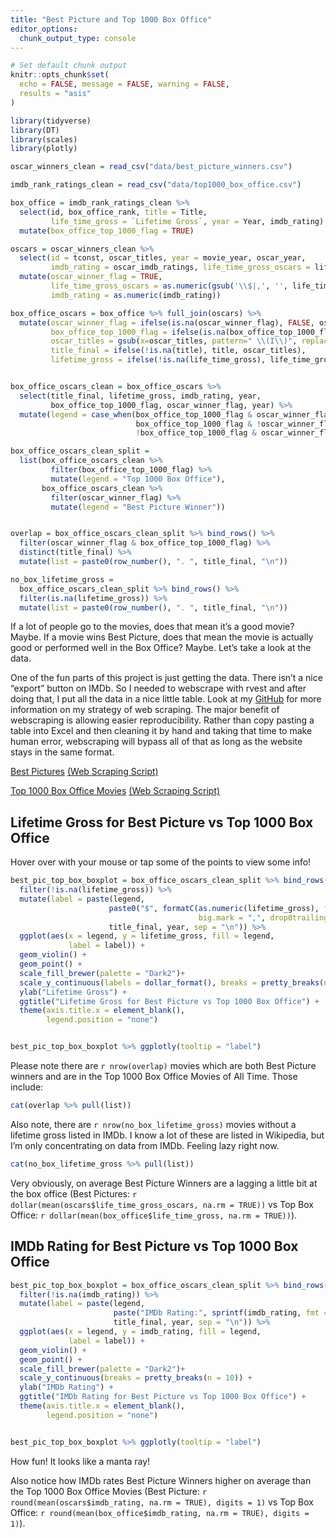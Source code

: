 ```yaml
---
title: "Best Picture and Top 1000 Box Office"
editor_options: 
  chunk_output_type: console
---
```


```r
# Set default chunk output
knitr::opts_chunk$set(
  echo = FALSE, message = FALSE, warning = FALSE,
  results = "asis"
)
```

```r
library(tidyverse)
library(DT)
library(scales)
library(plotly)
```



```r
oscar_winners_clean = read_csv("data/best_picture_winners.csv")

imdb_rank_ratings_clean = read_csv("data/top1000_box_office.csv")
```

```r
box_office = imdb_rank_ratings_clean %>%
  select(id, box_office_rank, title = Title,
         life_time_gross = `Lifetime Gross`, year = Year, imdb_rating) %>% 
  mutate(box_office_top_1000_flag = TRUE)

oscars = oscar_winners_clean %>%
  select(id = tconst, oscar_titles, year = movie_year, oscar_year,
         imdb_rating = oscar_imdb_ratings, life_time_gross_oscars = life_time_gross) %>% 
  mutate(oscar_winner_flag = TRUE,
         life_time_gross_oscars = as.numeric(gsub('\\$|,', '', life_time_gross_oscars)),
         imdb_rating = as.numeric(imdb_rating))

box_office_oscars = box_office %>% full_join(oscars) %>% 
  mutate(oscar_winner_flag = ifelse(is.na(oscar_winner_flag), FALSE, oscar_winner_flag),
         box_office_top_1000_flag = ifelse(is.na(box_office_top_1000_flag), FALSE, box_office_top_1000_flag),
         oscar_titles = gsub(x=oscar_titles, pattern=" \\(I\\)", replacement = ""),
         title_final = ifelse(!is.na(title), title, oscar_titles),
         lifetime_gross = ifelse(!is.na(life_time_gross), life_time_gross, life_time_gross_oscars))


box_office_oscars_clean = box_office_oscars %>% 
  select(title_final, lifetime_gross, imdb_rating, year,
         box_office_top_1000_flag, oscar_winner_flag, year) %>% 
  mutate(legend = case_when(box_office_top_1000_flag & oscar_winner_flag ~ "Both Oscar Winning and Top 1000 Box Office",
                            box_office_top_1000_flag & !oscar_winner_flag ~ "Top 1000 Box Office",
                            !box_office_top_1000_flag & oscar_winner_flag ~ "Best Picture Winner"))

box_office_oscars_clean_split =
  list(box_office_oscars_clean %>%
         filter(box_office_top_1000_flag) %>% 
         mutate(legend = "Top 1000 Box Office"),
       box_office_oscars_clean %>%
         filter(oscar_winner_flag) %>% 
         mutate(legend = "Best Picture Winner"))


overlap = box_office_oscars_clean_split %>% bind_rows() %>% 
  filter(oscar_winner_flag & box_office_top_1000_flag) %>% 
  distinct(title_final) %>% 
  mutate(list = paste0(row_number(), ". ", title_final, "\n"))

no_box_lifetime_gross = 
  box_office_oscars_clean_split %>% bind_rows() %>% 
  filter(is.na(lifetime_gross)) %>% 
  mutate(list = paste0(row_number(), ". ", title_final, "\n"))
```

If a lot of people go to the movies, does that mean it's a good movie? Maybe. If a movie wins Best Picture, does that mean the movie is actually good or performed well in the Box Office? Maybe. Let's take a look at the data. 

One of the fun parts of this project is just getting the data. There isn't a nice "export" button on IMDb. So I needed to webscrape with rvest and after doing that, I put all the data in a nice little table. Look at my [GitHub](https://github.com/cavandonohoe/cavandonohoe.github.io) for more information on my strategy of web scraping. The major benefit of webscraping is allowing easier reproducibility. Rather than copy pasting a table into Excel and then cleaning it by hand and taking that time to make human error, webscraping will bypass all of that as long as the website stays in the same format.

[Best Pictures](https://www.imdb.com/search/title/?groups=best_picture_winner&sort=year,desc&count=100&view=advanced)
[(Web Scraping Script)](https://github.com/cavandonohoe/cavandonohoe.github.io/blob/main/web_scraping/best_picture_winners.R)


[Top 1000 Box Office Movies](https://www.boxofficemojo.com/chart/top_lifetime_gross/?area=XWW)
[(Web Scraping Script)](https://github.com/cavandonohoe/cavandonohoe.github.io/blob/main/web_scraping/top1000_box_office.R)

## Lifetime Gross for Best Picture vs Top 1000 Box Office

Hover over with your mouse or tap some of the points to view some info! 

```r
best_pic_top_box_boxplot = box_office_oscars_clean_split %>% bind_rows() %>%
  filter(!is.na(lifetime_gross)) %>% 
  mutate(label = paste(legend,
                      paste0("$", formatC(as.numeric(lifetime_gross), format = "f",
                                          big.mark = ",", drop0trailing = TRUE)),
                      title_final, year, sep = "\n")) %>%
  ggplot(aes(x = legend, y = lifetime_gross, fill = legend,
             label = label)) +
  geom_violin() +
  geom_point() +
  scale_fill_brewer(palette = "Dark2")+
  scale_y_continuous(labels = dollar_format(), breaks = pretty_breaks(n = 10)) +
  ylab("Lifetime Gross") +
  ggtitle("Lifetime Gross for Best Picture vs Top 1000 Box Office") +
  theme(axis.title.x = element_blank(),
        legend.position = "none")


best_pic_top_box_boxplot %>% ggplotly(tooltip = "label")

```

Please note there are `r nrow(overlap)` movies which are both Best Picture winners and are in the Top 1000 Box Office Movies of All Time. Those include:

```r
cat(overlap %>% pull(list))
```

Also note, there are `r nrow(no_box_lifetime_gross)` movies without a lifetime gross listed in IMDb. I know a lot of these are listed in Wikipedia, but I'm only concentrating on data from IMDb. Feeling lazy right now.

```r
cat(no_box_lifetime_gross %>% pull(list)) 
```

Very obviously, on average Best Picture Winners are a lagging a little bit at the box office (Best Pictures: `r dollar(mean(oscars$life_time_gross_oscars, na.rm = TRUE))` vs Top Box Office: `r dollar(mean(box_office$life_time_gross, na.rm = TRUE))`). 

## IMDb Rating for Best Picture vs Top 1000 Box Office

```r
best_pic_top_box_boxplot = box_office_oscars_clean_split %>% bind_rows() %>%
  filter(!is.na(imdb_rating)) %>%
  mutate(label = paste(legend,
                       paste("IMDb Rating:", sprintf(imdb_rating, fmt = "%#.1f")),
                       title_final, year, sep = "\n")) %>%
  ggplot(aes(x = legend, y = imdb_rating, fill = legend,
             label = label)) +
  geom_violin() +
  geom_point() +
  scale_fill_brewer(palette = "Dark2")+
  scale_y_continuous(breaks = pretty_breaks(n = 10)) +
  ylab("IMDb Rating") +
  ggtitle("IMDb Rating for Best Picture vs Top 1000 Box Office") +
  theme(axis.title.x = element_blank(),
        legend.position = "none")


best_pic_top_box_boxplot %>% ggplotly(tooltip = "label")

```

How fun! It looks like a manta ray!

Also notice how IMDb rates Best Picture Winners higher on average than the Top 1000 Box Office Movies (Best Picture: `r round(mean(oscars$imdb_rating, na.rm = TRUE), digits = 1)` vs Top Box Office: `r round(mean(box_office$imdb_rating, na.rm = TRUE), digits = 1)`).

